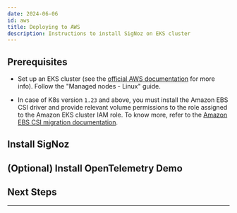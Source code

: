 ```yaml
---
date: 2024-06-06
id: aws
title: Deploying to AWS
description: Instructions to install SigNoz on EKS cluster
---
```



<HostingDecision />

## Prerequisites

- Set up an EKS cluster (see the [official AWS documentation][1] for more info). Follow the "Managed nodes - Linux" guide.

<CommonPrerequisites />

- In case of K8s version `1.23` and above, you must install the Amazon EBS CSI driver
  and provide relevant volume permissions to the role assigned to the Amazon EKS cluster
  IAM role. To know more, refer to the [Amazon EBS CSI migration documentation][2].

## Install SigNoz

<K8sInstall />

## (Optional) Install OpenTelemetry Demo

<K8sOtelDemo />

## Next Steps

<NextSteps />

---

[1]: https://docs.aws.amazon.com/eks/latest/userguide/getting-started-eksctl.html
[2]: https://docs.aws.amazon.com/eks/latest/userguide/ebs-csi-migration-faq.html
[3]: https://github.com/SigNoz/charts/tree/main/charts/signoz#configuration
